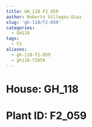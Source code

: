 ```yaml
---
title: GH_118 F2_059
author: Roberto Villegas-Diaz
slug: 'gh-118/f2-059'
categories:
  - GH118
tags:
  - F2
aliases:
  - gh-118-f2-059
  - gh118-f2059
---
```


# **House**: GH_118
# **Plant ID**: F2_059
